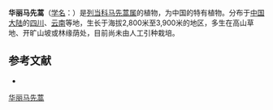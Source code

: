 {{Speciesbox
| name = 华丽马先蒿
| status = 
| status_system = 
| image =
| genus = Pedicularis
| species = superba
| authority = Franch. ex Maxim.
}}

'''华丽马先蒿'''（[[学名|学名]]：{{lang|la|''Pedicularis superba''}}）是[[列当科|列当科]][[马先蒿属|马先蒿属]]的植物，为中国的特有植物。分布于[[中国大陆|中国大陆]]的[[四川|四川]]、[[云南|云南]]等地，生长于海拔2,800米至3,900米的地区，多生在高山草地、开旷山坡或林缘荫处，目前尚未由人工引种栽培。

== 参考文献 ==
<div class="references-small">
* {{cite web| url =http://www.bioinfo.cn/db05/KmzwSpecies.php?action=view&id=21485| title =华丽马先蒿| work =《中国高等植物数据库全库》| publisher =中国科学院微生物研究所| author =昆明植物研究所| accessdate =2009-02-25| deadurl =yes| archiveurl =https://web.archive.org/web/20160305081327/http://www.bioinfo.cn/db05/KmzwSpecies.php?action=view&id=21485| archivedate =2016-03-05}}
</div>
{{Taxonbar|from=Q10905415}}

[[Category:马先蒿属|华丽马先蒿]]


{{植物小作品}}